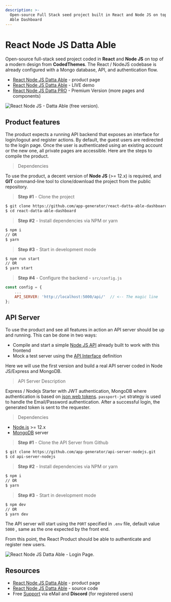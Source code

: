```yaml
---
description: >-
  Open-source Full Stack seed project built in React and Node JS on top of Datta
  Able Dashboard
---
```


# React Node JS Datta Able

Open-source full-stack seed project coded in **React** and **Node JS** on top of a modern design from **CodedThemes**. The React / NodeJS codebase is already configured with a Mongo database, API, and authentication flow.

- [React Node JS Datta Able](https://appseed.us/product/react-node-js-datta-able) - product page
- [React Node JS Datta Able](https://react-node-js-datta-able.appseed-srv1.com/) - LIVE demo
- [React Node JS Datta PRO](node-js-datta-able-pro.md) - Premium Version (more pages and components)

![React Node JS - Datta Able (free version).](../../../static/assets/react-datta-able-cover.jpg)

## Product features

The product expects a running API backend that exposes an interface for login/logout and register actions. By default, the guest users are redirected to the login page. Once the user is authenticated using an existing account or the new one, all private pages are accessible. Here are the steps to compile the product.

> Dependencies

To use the product, a decent version of **Node JS** (>= 12.x) is required, and **GIT** command-line tool to clone/download the project from the public repository.

> **Step #1** - Clone the project

```bash
$ git clone https://github.com/app-generator/react-datta-able-dashboard.git
$ cd react-datta-able-dashboard
```

> **Step #2** - Install dependencies via NPM or yarn

```bash
$ npm i
// OR
$ yarn
```

> **Step #3** - Start in development mode

```bash
$ npm run start
// OR
$ yarn start
```

> **Step #4** - Configure the backend - `src/config.js`

```javascript
const config = {
    ...
    API_SERVER: 'http://localhost:5000/api/'  // <-- The magic line
};
```

## API Server

To use the product and see all features in action an API server should be up and running. This can be done in two ways:

- Compile and start a simple [Node JS API](https://github.com/app-generator/api-server-nodejs) already built to work with this frontend
- Mock a test server using the [API Interface](https://github.com/app-generator/api-server-nodejs/blob/master/media/api.postman_collection.json) definition

Here we will use the first version and build a real API server coded in Node JS/Express and MongoDB.

> API Server Description

Express / Nodejs Starter with JWT authentication, MongoDB where authentication is based on [json web tokens](https://jwt.io/). `passport-jwt` strategy is used to handle the Email/Password authentication. After a successful login, the generated token is sent to the requester.

> Dependencies

- [Node.js](https://nodejs.org/) >= 12.x
- [MongoDB](https://www.mongodb.com/) server

> **Step #1** - Clone the API Server from Github

```bash
$ git clone https://github.com/app-generator/api-server-nodejs.git
$ cd api-server-nodejs
```

> **Step #2** - Install dependencies via NPM or yarn

```bash
$ npm i
// OR
$ yarn
```

> **Step #3** - Start in development mode

```bash
$ npm dev
// OR
$ yarn dev
```

The API server will start using the `PORT` specified in `.env` file, default value `5000` , same as the one expected by the front end.

From this point, the React Product should be able to authenticate and register new users.

![React Node JS Datta Able - Login Page.](../../../static/assets/react-datta-able-login.jpg)

## Resources

- [React Node JS Datta Able](https://appseed.us/product/react-node-js-datta-able) - product page
- [React Node JS Datta Able](https://github.com/app-generator/react-datta-able-dashboard) - source code
- Free [Support](https://appseed.us/support) via eMail and **Discord** (for registered users)
